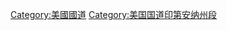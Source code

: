 {{Cat main|6号美国国道}}
{{Commons cat|U.S. Route 6}}

[[Category:美國國道|Category:美國國道]]
[[Category:美国国道印第安纳州段|Category:美国国道印第安纳州段]]